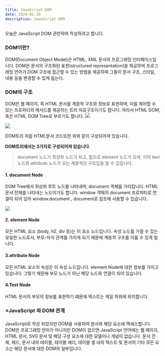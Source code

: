 ```yaml
---
title: JavaScript DOM
date: 2024-02-10
description: JavaScript DOM
---
```

오늘은 JavaScript DOM 관련하여 작성하려고 합니다.

### **DOM이란?**
DOM(Document Object Model)은 HTML, XML 문서의 프로그래밍 인터페이스입니다.
DOM은 문서의 구조화된 표현(structured representation)을 제공하며 프로그래밍 언어가 DOM 구조에 접근할 수 있는 방법을 제공하여 그들이 문서 구조, 스타일, 내용 등을 변경할 수 있게 돕는다.



### DOM의 구조
DOM은 웹 페이지, 즉 HTML 문서를 계층적 구조와 정보로 표현하며, 이를 제어할 수 있는 프로퍼티와 메서드를 제공하는 트리 자료구조이기도 합니다. 따라서 HTML DOM, 혹은 HTML DOM Tree로 부르기도 합니다.
![](https://velog.velcdn.com/images/lovaoi777/post/8f3ebd0d-5494-4c05-ae08-3290140872db/image.png)


![](https://velog.velcdn.com/images/lovaoi777/post/36084d20-85fe-4835-afb8-5867f139b62f/image.png)


DOM트리 처럼 HTML문서 코드또한 위와 같이 구성되어져 있습니다.

**DOM트리에서는 3가지로 구성되어져 있습니다.**

> document 노드가 최상위 노드가 되고, 밑으로 element 노드가 오며, 이어 text 노드와 attribute 노드가 오는 계층적인 구조임을 알 수 있습니다.

#### 1. document Node

DOM Tree에서 최상위 루트 노드를 나타내며, document 객체를 가리킵니다. HTML 문서 전체를 나타내는 노드이기도 합니다. window 객체의 document 프로퍼티로 연결이 되어 있어 window.document , document로 참조해 사용할 수 있습니다.

![](https://velog.velcdn.com/images/lovaoi777/post/5a07938f-cae7-4a04-9647-018a97d125a1/image.png)

#### 2. element Node

모든 HTML 요소 (body, h2, div 등)는 이 요소 노드입니다. 속성 노드를 가질 수 있는 유일한 노드로서, 부모-자식 관계를 가지게 되기 때문에 계층적 구조를 이룰 수 있게 됩니다.

#### 3.attribute Node

모든 HTML 요소의 속성은 이 속성 노드입니다. element Node에 대한 정보를 가지고 있습니다. 그렇기 때문에 부모 노드가 아닌 해당 노드와 연결이 되어 있습니다.

#### 4.Text Node

HTML 문서의 부모의 정보를 표현하기 떄문에 텍스트는 제일 하위에 위치합니다.

### ⭐️JavaScript 와 DOM 관계

JavaScript로 작성 되었지만 DOM을 사용하여 문서와 해당 요소에 액세스합니다. DOM은 프로그래밍 언어가 아니지만 DOM이 없으면 JavaScript 언어에는 웹 페이지, HTML 문서, SVG 문서 및 해당 구성 요소에 대한 모델이나 개념이 없습니다. 문서 전체, 헤드, 문서 내의 테이블, 테이블 헤더, 테이블 셀 내의 텍스트 및 문서의 기타 모든 요소는 해당 문서에 대한 DOM의 일부입니다.


